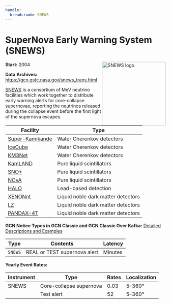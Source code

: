 ```yaml
---
handle:
  breadcrumb: SNEWS
---
```



# SuperNova Early Warning System (SNEWS)

<img
  src={logo}
  width="200"
  align="right"
  alt="SNEWS logo"
  className="grid-col-6 mobile-lg:grid-col-4 tablet:grid-col-2 desktop:grid-col-3"
/>

**Start:** 2004

**Data Archives:**
https://gcn.gsfc.nasa.gov/snews_trans.html

[SNEWS](https://snews2.org/) is a consortium of MeV neutrino facilities which work together to distribute early warning alerts for core-collapse supernovae, reporting the neutrinos released during the collapse event before the first light of the supernova escapes.

| Facility                                                             | Type                               |
| -------------------------------------------------------------------- | ---------------------------------- |
| [Super-Kamikande](https://www-sk.icrr.u-tokyo.ac.jp/sk/index-e.html) | Water Cherenkov detectors          |
| [IceCube](https://icecube.wisc.edu/)                                 | Water Cherenkov detectors          |
| [KM3Net](https://www.km3net.org/)                                    | Water Cherenkov detectors          |
| [KamLAND](http://kamland.stanford.edu/)                              | Pure liquid scintillators          |
| [SNO+](https://snoplus.phy.queensu.ca/)                              | Pure liquid scintillators          |
| [NOvA](https://novaexperiment.fnal.gov/)                             | Pure liquid scintillators          |
| [HALO](https://www.snolab.ca/halo/detailedPhysics.html)              | Lead-based detection               |
| [XENONnt](https://science.purdue.edu/xenon1t/?tag=xenonnt)           | Liquid noble dark matter detectors |
| [LZ](https://lz.lbl.gov/)                                            | Liquid noble dark matter detectors |
| [PANDAX-4T](https://pandax.sjtu.edu.cn/)                             | Liquid noble dark matter detectors |

**GCN Notice Types in GCN Classic and GCN Classic Over Kafka:**
[Detailed Descriptions and Examples](https://gcn.gsfc.nasa.gov/snews.html)

| Type    | Contents                     | Latency |
| ------- | ---------------------------- | ------- |
| `SNEWS` | REAL or TEST supernova alert | Minutes |

**Yearly Event Rates:**

<div className="overflow-table">

| Instrument | Type                    | Rates | Localization |
| ---------- | ----------------------- | ----- | ------------ |
| SNEWS      | Core-collapse supernova | 0.03  | 5–360°       |
|            | Test alert              | 52    | 5–360°       |

</div>
